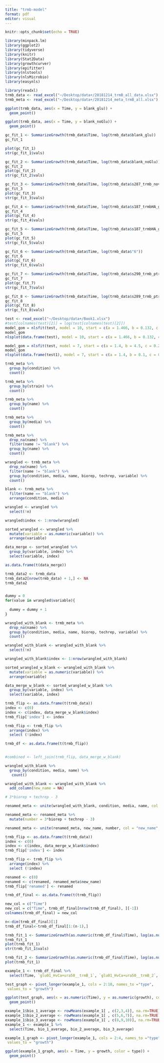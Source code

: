 ```yaml
---
title: "trmb-model"
format: pdf
editor: visual
---
```


```r
knitr::opts_chunk$set(echo = TRUE)
```

```r
library(minpack.lm)
library(ggplot2)
library(tidyverse)
library(knitr)
library(Stat2Data)
library(growthcurver)
library(epifitter)
library(nlstools)
library(nlsMicrobio)
library(easynls)
```

```r
library(readxl)
trmb_data <- read_excel("~/Desktop/data+/20181214_trmB_all_data.xlsx")
trmb_meta <- read_excel("~/Desktop/data+/20181214_meta_trmB_all.xlsx")
```

```r
ggplot(trmb_data, aes(x = Time, y = blank_glu)) +
  geom_point()

ggplot(trmb_data, aes(x = Time, y = blank_noGlu)) +
  geom_point()
```

```r
gc_fit_1 <- SummarizeGrowth(trmb_data$Time, log(trmb_data$blank_glu))
gc_fit_1
```

```r
plot(gc_fit_1)
str(gc_fit_1$vals)
```

```r
gc_fit_2 <- SummarizeGrowth(trmb_data$Time, log(trmb_data$blank_noGlu))
gc_fit_2
plot(gc_fit_2)
str(gc_fit_2$vals)
```

```r
gc_fit_3 <- SummarizeGrowth(trmb_data$Time, log(trmb_data$s287_trmb_nov10_glu))
gc_fit_3
plot(gc_fit_3)
str(gc_fit_3$vals)
```

```r
gc_fit_4 <- SummarizeGrowth(trmb_data$Time, log(trmb_data$s187_trmbHA_glu))
gc_fit_4
plot(gc_fit_4)
str(gc_fit_4$vals)
```

```r
gc_fit_5 <- SummarizeGrowth(trmb_data$Time, log(trmb_data$s187_trmbHA_glu2))
gc_fit_5
plot(gc_fit_5)
str(gc_fit_5$vals)
```

```r
gc_fit_6 <- SummarizeGrowth(trmb_data$Time, log(trmb_data$"6"))
gc_fit_6
plot(gc_fit_6)
str(gc_fit_6$vals)
```

```r
gc_fit_7 <- SummarizeGrowth(trmb_data$Time, log(trmb_data$s290_trmb_ptrmb__nov10_glu))
gc_fit_7
plot(gc_fit_7)
str(gc_fit_7$vals)
```

```r
gc_fit_8 <- SummarizeGrowth(trmb_data$Time, log(trmb_data$s289_trmb_ptrmbHA_nov10_glu))
gc_fit_8
plot(gc_fit_8)
str(gc_fit_8$vals)
```

```r
test <- read_excel("~/Desktop/data+/Book1.xlsx")
#test[colnames(test)[2]] = log(test[colnames(test)[2]])
model_gom = nlsfit(test, model = 10, start = c(a = 1.466, b = 0.132, c = 0.1))
model_gom
nlsplot(data.frame(test), model = 10, start = c(a = 1.466, b = 0.132, c = 0.1), xlab = "Time", ylab = "Growth", position = 1)
```

```r
model_gom = nlsfit(test, model = 7, start = c(a = 1.4, b = 4.5, c = 0.2))
model_gom
nlsplot(data.frame(test1), model = 7, start = c(a = 1.4, b = 0.1, c = 0.3), xlab = "Time", ylab = "Growth", position = 1)
```


```r
trmb_meta %>%
  group_by(condition) %>%
  count()

trmb_meta %>%
  group_by(strain) %>%
  count()

trmb_meta %>%
  group_by(name) %>%
  count()

trmb_meta %>%
  group_by(media) %>%
  count()

trmb_meta %>%
  drop_na(name) %>%
  filter(name != "blank") %>%
  group_by(name) %>%
  count()
```

```r
wrangled <- trmb_meta %>%
  drop_na(name) %>%
  filter(name != "blank") %>%
  group_by(condition, media, name, biorep, techrep, variable) %>%
  count()

blank <- trmb_meta %>%
  filter(name == "blank") %>%
  arrange(condition, media)

wrangled <- wrangled %>%
  select(!n)

wrangled$index <- 1:nrow(wrangled)

sorted_wrangled <- wrangled %>%
  mutate(variable = as.numeric(variable)) %>%
  arrange(variable)

data_merge <- sorted_wrangled %>%
  group_by(variable, index) %>%
  select(variable, index)
```

```r
as.data.frame(t(data_merge))
```


```r
trmb_data2 <- trmb_data
trmb_data2[nrow(trmb_data) + 1,] <- NA
trmb_data2


dummy = 0
for(value in wrangled$variable){
  
  dummy = dummy + 1
}
```

```r
wrangled_with_blank <- trmb_meta %>%
  drop_na(name) %>%
  group_by(condition, media, name, biorep, techrep, variable) %>%
  count()

wrangled_with_blank <- wrangled_with_blank %>%
  select(!n)

wrangled_with_blank$index <- 1:nrow(wrangled_with_blank)

sorted_wrangled_w_blank <- wrangled_with_blank %>%
  mutate(variable = as.numeric(variable)) %>%
  arrange(variable)

data_merge_w_blank <- sorted_wrangled_w_blank %>%
  group_by(variable, index) %>%
  select(variable, index)
```


```r
trmb_flip <- as.data.frame(t(trmb_data))
index <- c(0)
index <- c(index, data_merge_w_blank$index)
trmb_flip['index'] <- index

trmb_flip <- trmb_flip %>%
  arrange(index) %>%
  select (!index)

trmb_df <- as.data.frame(t(trmb_flip))
  

#combined <- left_join(trmb_flip, data_merge_w_blank)
```

```r
wrangled_with_blank %>%
  group_by(condition, media, name) %>%
   count()
```
```r
wrangled_with_blank <- wrangled_with_blank %>% 
  add_column(new_name = NA)
```

```r
# 3*biorep + techrep - 3

renamed_meta <- unite(wrangled_with_blank, condition, media, name, col = "new_name", sep = "_")

renamed_meta <- renamed_meta %>% 
  mutate(number = 3*biorep + techrep - 3)

renamed_meta <- unite(renamed_meta, new_name, number, col = "new_name", sep = "_")
```

```r
trmb_flip <- as.data.frame(t(trmb_data))
index <- c(0)
index <- c(index, data_merge_w_blank$index)
trmb_flip['index'] <- index

trmb_flip <- trmb_flip %>%
  arrange(index) %>%
  select (!index)

renamed <- c(0)
renamed <- c(renamed, renamed_meta$new_name)
trmb_flip['renamed'] <- renamed

trmb_df_final <- as.data.frame(t(trmb_flip))
```

```r
new_col = c("Time")
new_col = c("Time", trmb_df_final[nrow(trmb_df_final), ][-1])
colnames(trmb_df_final) = new_col
```

```r
n<-dim(trmb_df_final)[1]
trmb_df_final<-trmb_df_final[1:(n-1),]
```

```r
trmb_fit_1 <- SummarizeGrowth(as.numeric(trmb_df_final$Time), log(as.numeric(trmb_df_final$`glu01_HvCa+ura50__trmB_1`)))
trmb_fit_1
plot(trmb_fit_1)
str(trmb_fit_1$vals)
```
```r
trmb_fit_2 <- SummarizeGrowth(as.numeric(trmb_df_final$Time), log(as.numeric(trmb_df_final$`glu01_HvCa+ura50__trmB_9`)))
plot(trmb_fit_1)
```

```r
example_1 <- trmb_df_final %>%
  select(Time, `glu01_HvCa+ura50__trmB_1`, `glu01_HvCa+ura50__trmB_2`, `glu01_HvCa+ura50__trmB_3`, `glu01_HvCa+ura50__trmB_4`, `glu01_HvCa+ura50__trmB_5`, `glu01_HvCa+ura50__trmB_6`, `glu01_HvCa+ura50__trmB_7`, `glu01_HvCa+ura50__trmB_8`, `glu01_HvCa+ura50__trmB_9`)
```

```r
test_graph <- pivot_longer(example_1, cols = 2:10, names_to ="type",
 values_to = "growth")
```

```r
ggplot(test_graph, aes(x = as.numeric(Time), y = as.numeric(growth), color = type)) +
  geom_point()
```


```r
example_1$bio_1_average <- rowMeans(example_1[ , c(2,3,4)], na.rm=TRUE)
example_1$bio_2_average <- rowMeans(example_1[ , c(5,6,7)], na.rm=TRUE)
example_1$bio_3_average <- rowMeans(example_1[ , c(8,9,10)], na.rm=TRUE)
example_1 <- example_1 %>%
  select(Time, bio_1_average, bio_2_average, bio_3_average)
```

```r
example_1_graph <- pivot_longer(example_1, cols = 2:4, names_to ="type",
 values_to = "growth")
```

```r
ggplot(example_1_graph, aes(x = Time, y = growth, color = type)) +
  geom_point()
```







